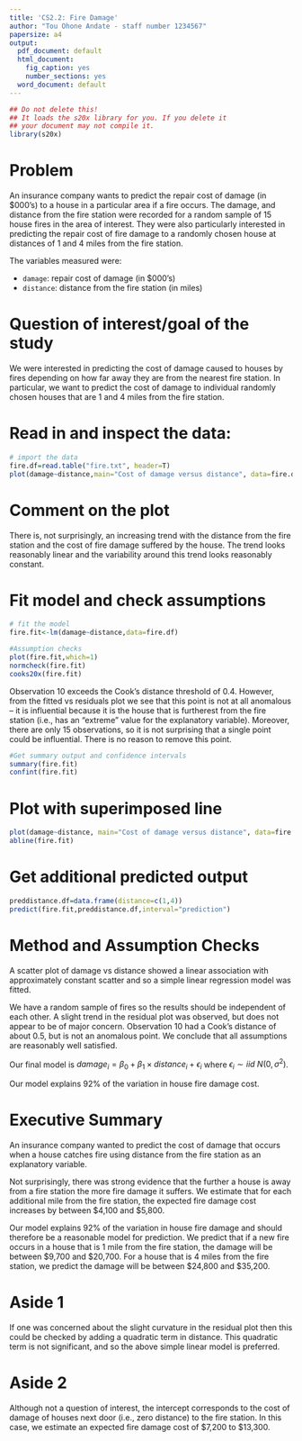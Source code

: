 ```yaml
---
title: 'CS2.2: Fire Damage'
author: "Tou Ohone Andate - staff number 1234567"
papersize: a4
output:
  pdf_document: default
  html_document:
    fig_caption: yes
    number_sections: yes
  word_document: default
---
```

```r
## Do not delete this!
## It loads the s20x library for you. If you delete it 
## your document may not compile it.
library(s20x)
```


# Problem

An insurance company wants to predict the repair cost of damage (in $000's) to a house in a particular area if a fire occurs. The damage, and distance from the fire station were recorded for a random sample of 15 house fires in the area of interest. They were also particularly interested in predicting the repair cost of fire damage to a randomly chosen house at distances of 1 and 4 miles from the fire station.

The variables measured were:

- `damage`:  repair cost of damage (in $000's)
- `distance`:	distance from the fire station (in miles)


# Question of interest/goal of the study
We were interested in predicting the cost of damage caused to houses by fires depending on how far away they are from the nearest fire station. In particular, we want to predict the cost of damage to individual randomly chosen houses that are 1 and 4 miles from the fire station.  

# Read in and inspect the data:
```r
# import the data
fire.df=read.table("fire.txt", header=T)
plot(damage~distance,main="Cost of damage versus distance", data=fire.df)
```

# Comment on the plot

There is, not surprisingly, an increasing trend with the distance from the fire station and the cost of fire damage suffered by the house. The trend looks reasonably linear and the variability around this trend looks reasonably constant. 

# Fit model and check assumptions
```r
# fit the model
fire.fit<-lm(damage~distance,data=fire.df)

#Assumption checks
plot(fire.fit,which=1)
normcheck(fire.fit)
cooks20x(fire.fit)
```

Observation 10 exceeds the Cook's distance threshold of 0.4. 
However, from the fitted vs residuals plot we see that this point is 
not at all anomalous -- it is influential because it is the house that
is furtherest from the fire station (i.e., has an "extreme" value for
the explanatory variable). Moreover, there are only 15 observations, 
so it is not surprising that a single point could be influential. 
There is no reason to remove this point.

```r
#Get summary output and confidence intervals
summary(fire.fit)
confint(fire.fit)
```

# Plot with superimposed line
```r
plot(damage~distance, main="Cost of damage versus distance", data=fire.df)
abline(fire.fit)
```

# Get additional predicted output
```r
preddistance.df=data.frame(distance=c(1,4))
predict(fire.fit,preddistance.df,interval="prediction")
```

# Method and Assumption Checks 
A scatter plot of damage vs distance showed a linear association with approximately constant
scatter and so a simple linear regression model was fitted. 

We have a random sample of fires so the results should be independent of each other. A slight trend in the residual plot was observed, but does not appear to be of major concern. Observation 10 had a Cook's distance of about 0.5, but is not an anomalous point. We conclude that all assumptions are reasonably well satisfied.

Our final model is  $damage_i=\beta_0 +\beta_1\times distance_i+\epsilon_i$ 
where $\epsilon_i \sim iid ~ N(0,\sigma^2)$.

Our model explains 92% of the variation in house fire damage cost.


# Executive Summary

An insurance company wanted to predict the cost of damage that occurs when a house catches fire using distance from the fire station as an explanatory variable. 

Not surprisingly, there was strong evidence that the further a house is away from a fire station the more fire damage it suffers. We estimate that for each additional mile from the fire station, the expected fire damage cost increases by between $4,100 and $5,800.

Our model explains 92% of the variation in house fire damage and should therefore be a reasonable model for prediction. We predict that if a new fire occurs in a house that is 1 mile from the fire station, the damage will be between $9,700 and $20,700. For a house that is 4 miles from the fire station, we predict the damage will be between $24,800 and $35,200. 


# Aside 1
If one was concerned about the slight curvature in the residual plot then this could be checked by adding a quadratic term in distance. This quadratic term is not significant, and so the above simple linear model is preferred.

# Aside 2
Although not a question of interest, the intercept corresponds to the cost of damage of houses next door (i.e., zero distance) to the fire station. In this case, we estimate an expected fire damage cost of $7,200 to $13,300.



